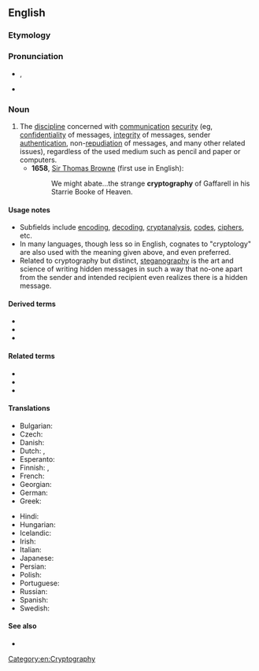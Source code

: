 ==English==
{{wikipedia}}

===Etymology===
{{confix|crypto|graphy|lang=en}}

===Pronunciation===
* {{enPR|krĭptŏgʹrəfē}}, {{IPA|[kɹ̥ɪpˈtʰɒɡɹəfiː]|/kɹɪpˈtɒɡ.ɹə.fi/|lang=en}}
* {{rhymes|ɒɡɹəfiː|lang=en}}

===Noun===
{{en-noun|-|cryptographies}}

# The [[discipline]] concerned with [[communication]] [[security]] (eg, [[confidentiality]] of messages, [[integrity]] of messages, sender [[authentication]], non-[[repudiation]] of messages, and many other related issues), regardless of the used medium such as pencil and paper or computers.
#* '''1658''', [[w:Thomas Browne|Sir Thomas Browne]] (first use in English):
#*: We might abate...the strange '''cryptography''' of Gaffarell in his Starrie Booke of Heaven.

====Usage notes====
* Subfields include [[encode|encoding]], [[decode|decoding]], [[cryptanalysis]], [[code]]s, [[cipher]]s, etc.
* In many languages, though less so in English, cognates to "cryptology" are also used with the meaning given above, and even preferred.
* Related to cryptography but distinct, [[steganography]] is the art and science of writing hidden messages in such a way that no-one apart from the sender and intended recipient even realizes there is a hidden message.

====Derived terms====
* {{l|en|anticryptography}}
* {{l|en|asymmetric cryptography}}
* {{l|en|public-key cryptography}}

====Related terms====
* {{l|en|crypt}}
* {{l|en|cryptology}}
* {{l|en|cryptanalysis}}

====Translations====
{{trans-top|discipline concerned with communication security}}
* Bulgarian: {{t|bg|криптография|f}}
* Czech: {{t+|cs|kryptografie|f}}
* Danish: {{t|da|kryptografi}}
* Dutch: {{t+|nl|cryptografie|n}}, {{t+|nl|geheimschrift|f}}
* Esperanto: {{t|eo|kriptografio}}
* Finnish: {{t+|fi|kryptografia}}, {{t|fi|salakirjoitustaito}}
* French: {{t+|fr|cryptographie|f}}
* Georgian: {{t|ka|კრიპტოგრაფია}}
* German: {{t+|de|Kryptographie|f}}
* Greek: {{t+|el|κρυπτογραφία|f}}
{{trans-mid}}
* Hindi: {{t|hi|गूढ़लेखन|m|tr=gudalekhan}}
* Hungarian: {{t+|hu|kriptográfia}}
* Icelandic: {{t|is|dulritunarfræði|f}}
* Irish: {{t|ga|cripteagrafaíocht|f}}
* Italian: {{t+|it|crittografia|f}}
* Japanese: {{t|ja|暗号論|tr=angōron}}
* Persian: {{t+|fa|رمزنگاری|tr=ramz-negâri|sc=fa-Arab}}
* Polish: {{t+|pl|kryptografia|f}}
* Portuguese: {{t+|pt|criptografia|f}}
* Russian: {{t+|ru|криптогра́фия|f}}
* Spanish: {{t+|es|criptografía|f}}
* Swedish: {{t+|sv|kryptografi|c}}
{{trans-bottom}}

====See also====
* {{l|en|Appendix:Glossary of cryptography}}

[[Category:en:Cryptography]]